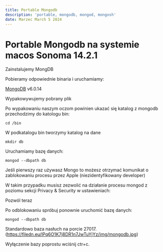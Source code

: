 ```yaml
---
title: Portable Mongodb
description: 'portable, mongodb, mongod, mongosh'
date: Marzec March 5 2024
---
```


# Portable Mongodb na systemie macos Sonoma 14.2.1

Zainstalujemy MongDB 

Pobieramy odpowiednie binaria i uruchamiamy:

[MongoDB](https://www.mongodb.com/try/download/community) v6.0.14

Wypakowywujemy pobrany plik

Po wypakowaniu naszym oczom powinien ukazać się katalog z mongodb przechodzimy do katologu bin:

```shell
cd /bin
```

W podkatalogu bin tworzymy katalog na dane 

```shell
mkdir db
```

Uruchamiamy bazę danych:

```shell
mongod --dbpath db
```

Jeśli pierwszy raz używasz Mongo to możesz otrzymać komunikat o zablokowaniu procesu przez Apple (niezidentyfikowany developer)

W takim przypadku musisz zezwolić na działanie procesu mongod z poziomu sekcji Privacy & Security w ustawieniach:

Pozwól teraz

Po odblokowaniu spróbuj ponownie uruchomić bazę danych:

```shell
mongod --dbpath db
```

Standardowo baza nasłuch na porcie 27017.(https://filedn.eu/lPq6O1K7j8DR1n7JwTuYjYz/img/mongodb.jpg)

Wyłączenie bazy poprostu wciśnij ctr+c.